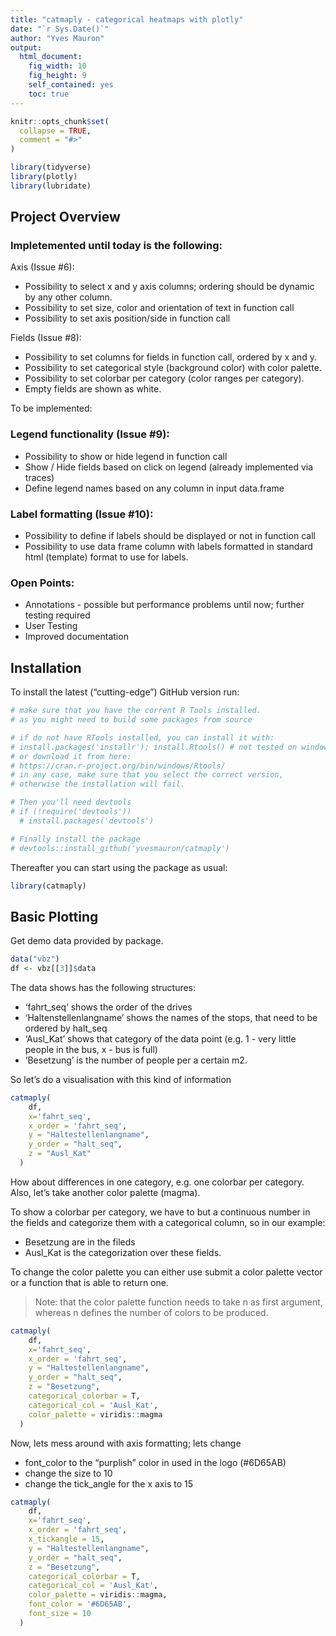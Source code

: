 ```yaml
---
title: "catmaply - categorical heatmaps with plotly"
date: "`r Sys.Date()`"
author: "Yves Mauron"
output: 
  html_document:
    fig_width: 10
    fig_height: 9
    self_contained: yes
    toc: true
---
```

<!--
vignette: >
  %\VignetteIndexEntry{catmaply - categorical heatmaps with plotly}
  %\VignetteEngine{knitr::rmarkdown}
  %\VignetteEncoding{UTF-8}


output:
 html_document:
  fig_width: 10
  fig_height: 9
  self_contained: yes
  toc: true
---

%\VignetteEngine{knitr::rmarkdown}
%\VignetteIndexEntry{Introduction to heatmaply}
-->
```r
knitr::opts_chunk$set(
  collapse = TRUE,
  comment = "#>"
)
```

```r
library(tidyverse)
library(plotly)
library(lubridate)
```

## Project Overview

### Impletemented until today is the following:

Axis  (Issue #6):

- Possibility to select x and y axis columns; ordering should be dynamic by any other column.
- Possibility to set size, color and orientation of text in function call
- Possibility to set axis position/side in function call

Fields  (Issue #8):

- Possibility to set columns for fields in function call, ordered by x and y.
- Possibility to set categorical style (background color) with color palette.
- Possibility to set colorbar per category (color ranges per category).
- Empty fields are shown as white.

To be implemented:

### Legend functionality (Issue #9):

- Possibility to show or hide legend in function call
- Show / Hide fields based on click on legend (already implemented via traces)
- Define legend names based on any column in input data.frame

### Label formatting (Issue #10):

- Possibility to define if labels should be displayed or not in function call
- Possibility to use data frame column with labels formatted in standard html (template) format to use for labels.

### Open Points:

- Annotations - possible but performance problems until now; further testing required
- User Testing
- Improved documentation

## Installation

To install the latest ("cutting-edge") GitHub version run:

```r
# make sure that you have the corrent R Tools installed.
# as you might need to build some packages from source

# if do not have RTools installed, you can install it with:
# install.packages('installr'); install.Rtools() # not tested on windows
# or download it from here:
# https://cran.r-project.org/bin/windows/Rtools/
# in any case, make sure that you select the correct version, 
# otherwise the installation will fail.

# Then you'll need devtools
# if (!require('devtools'))
  # install.packages('devtools')

# Finally install the package
# devtools::install_github('yvesmauron/catmaply')
```

Thereafter you can start using the package as usual:

```r
library(catmaply)
```

## Basic Plotting

Get demo data provided by package.

```r
data("vbz")
df <- vbz[[3]]$data
```

The data shows has the following structures:

- 'fahrt_seq' shows the order of the drives
- 'Haltenstellenlangname' shows the names of the stops, that need to be ordered by halt_seq
- 'Ausl_Kat' shows that category of the data point (e.g. 1 - very little people in the bus, x - bus is full)
- 'Besetzung' is the number of people per a certain m2.

So let's do a visualisation with this kind of information

```r
catmaply(
    df,
    x='fahrt_seq',
    x_order = 'fahrt_seq',
    y = "Haltestellenlangname",
    y_order = "halt_seq",
    z = "Ausl_Kat"
  )
```

How about differences in one category, e.g. one colorbar per category. Also, let's take another color palette (magma).

To show a colorbar per category, we have to but a continuous number in the fields and categorize them with a categorical column, so in our example:

- Besetzung are in the fileds
- Ausl_Kat is the categorization over these fields.

To change the color palette you can either use submit a color palette vector or a function that is able to return one.

> Note: that the color palette function needs to take n as first argument, whereas n defines the number of colors to be produced.

```r
catmaply(
    df,
    x='fahrt_seq',
    x_order = 'fahrt_seq',
    y = "Haltestellenlangname",
    y_order = "halt_seq",
    z = "Besetzung",
    categorical_colorbar = T,
    categorical_col = 'Ausl_Kat',
    color_palette = viridis::magma
  )
```

Now, lets mess around with axis formatting; lets change

- font_color to the "purplish" color in used in the logo (#6D65AB)
- change the size to 10
- change the tick_angle for the x axis to 15


```r
catmaply(
    df,
    x='fahrt_seq',
    x_order = 'fahrt_seq',
    x_tickangle = 15,
    y = "Haltestellenlangname",
    y_order = "halt_seq",
    z = "Besetzung",
    categorical_colorbar = T,
    categorical_col = 'Ausl_Kat',
    color_palette = viridis::magma,
    font_color = '#6D65AB',
    font_size = 10
  )
```
